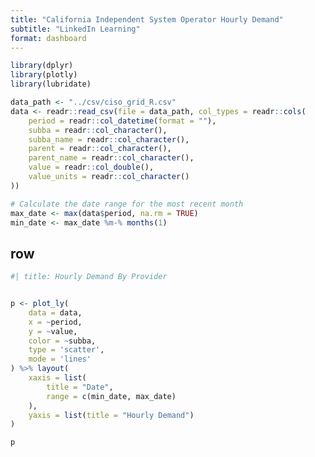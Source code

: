 ```yaml
--- 
title: "California Independent System Operator Hourly Demand"
subtitle: "LinkedIn Learning"
format: dashboard
--- 
```


```r
library(dplyr)
library(plotly)
library(lubridate)

```

```r
data_path <- "../csv/ciso_grid_R.csv"
data <- readr::read_csv(file = data_path, col_types = readr::cols(
    period = readr::col_datetime(format = ""),
    subba = readr::col_character(),
    subba_name = readr::col_character(),
    parent = readr::col_character(),
    parent_name = readr::col_character(),
    value = readr::col_double(),
    value_units = readr::col_character()
))

# Calculate the date range for the most recent month
max_date <- max(data$period, na.rm = TRUE)
min_date <- max_date %m-% months(1)

```





## row

```r
#| title: Hourly Demand By Provider


p <- plot_ly(
    data = data,
    x = ~period,
    y = ~value,
    color = ~subba,
    type = 'scatter',
    mode = 'lines'
) %>% layout(
    xaxis = list(
        title = "Date",
        range = c(min_date, max_date)
    ),
    yaxis = list(title = "Hourly Demand")
)

p
```
